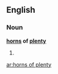 ==English==

===Noun===
'''[[horns]] of [[plenty]]'''

# {{plural of|horn of plenty}}

[[ar:horns of plenty]]